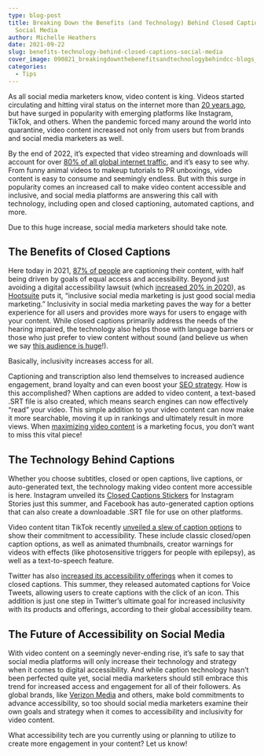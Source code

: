 ```yaml
---
type: blog-post
title: Breaking Down the Benefits (and Technology) Behind Closed Captions on
  Social Media
author: Michelle Heathers
date: 2021-09-22
slug: benefits-technology-behind-closed-captions-social-media
cover_image: 090821_breakingdownthebenefitsandtechnologybehindcc-blogs_bg.jpg
categories:
  - Tips
---
```

<!--StartFragment-->

As all social media marketers know, video content is king. Videos started circulating and hitting viral status on the internet more than [20 years ago](https://www.wired.com/story/history-of-the-first-viral-video/), but have surged in popularity with emerging platforms like Instagram, TikTok, and others. When the pandemic forced many around the world into quarantine, video content increased not only from users but from brands and social media marketers as well.

By the end of 2022, it’s expected that video streaming and downloads will account for over [80% of all global internet traffic](https://www.oberlo.com/blog/video-marketing-statistics#:~:text=Summary%3A%20Video%20Marketing%20Statistics,-Here's%20a%20summary&text=statistics%20for%202020%3A-,85%25%20of%20all%20internet%20users%20in%20the%20United%20States%20watched,on%20any%20of%20their%20devices.&text=Consumers%20expect%20more%20video%20content,marketing%20efforts%20on%20social%20media.), and it’s easy to see why. From funny animal videos to makeup tutorials to PR unboxings, video content is easy to consume and seemingly endless. But with this surge in popularity comes an increased call to make video content accessible and inclusive, and social media platforms are answering this call with technology, including open and closed captioning, automated captions, and more.

Due to this huge increase, social media marketers should take note.

## The Benefits of Closed Captions

Here today in 2021, [87% of people](https://www.3playmedia.com/blog/closed-captioning-trends-2021/) are captioning their content, with half being driven by goals of equal access and accessibility. Beyond just avoiding a digital accessibility lawsuit (which [increased 20% in 2020](https://info.usablenet.com/2020-report-on-digital-accessibility-lawsuits?hsCtaTracking=d66e286e-2884-483d-9a68-a5668f9b6ec7%7Ce7aee2e7-3c8d-47cb-8a8c-bcdac37d55fa)), as [Hootsuite](https://blog.hootsuite.com/inclusive-design-social-media/) puts it, “inclusive social media marketing is just good social media marketing.” Inclusivity in social media marketing paves the way for a better experience for all users and provides more ways for users to engage with your content. While closed captions primarily address the needs of the hearing impaired, the technology also helps those with language barriers or those who just prefer to view content without sound (and believe us when we say [this audience is huge](https://brandglue.com/blog/5-ways-digital-marketers-tap-power-social-video/)!).

Basically, inclusivity increases access for all.

Captioning and transcription also lend themselves to increased audience engagement, brand loyalty and can even boost your [SEO strategy](https://www.3playmedia.com/blog/5-signs-your-marketing-videos-need-closed-captions/). How is this accomplished? When captions are added to video content, a text-based .SRT file is also created, which means search engines can now effectively “read” your video. This simple addition to your video content can now make it more searchable, moving it up in rankings and ultimately result in more views. When [maximizing video content](https://brandglue.com/blog/how-to-maximize-video-content-across-your-social-networks/) is a marketing focus, you don’t want to miss this vital piece!

## The Technology Behind Captions

Whether you choose subtitles, closed or open captions, live captions, or auto-generated text, the technology making video content more accessible is here. Instagram unveiled its [Closed Captions Stickers](https://www.socialmediatoday.com/news/instagram-tests-new-auto-captions-option-for-instagram-stories/596409/) for Instagram Stories just this summer, and Facebook has auto-generated caption options that can also create a downloadable .SRT file for use on other platforms.

Video content titan TikTok recently [unveiled a slew of caption options](https://newsroom.tiktok.com/en-us/introducing-auto-captions) to show their commitment to accessibility. These include classic closed/open caption options, as well as animated thumbnails, creator warnings for videos with effects (like photosensitive triggers for people with epilepsy), as well as a text-to-speech feature.

Twitter has also [increased its accessibility offerings](https://www.wsj.com/articles/twitter-adds-captions-for-voice-tweets-after-criticism-11626467979) when it comes to closed captions. This summer, they released automated captions for Voice Tweets, allowing users to create captions with the click of an icon. This addition is just one step in Twitter’s ultimate goal for increased inclusivity with its products and offerings, according to their global accessibility team.

## The Future of Accessibility on Social Media

With video content on a seemingly never-ending rise, it’s safe to say that social media platforms will only increase their technology and strategy when it comes to digital accessibility. And while caption technology hasn’t been perfected quite yet, social media marketers should still embrace this trend for increased access and engagement for all of their followers. As global brands, like [Verizon Media](https://www.globenewswire.com/news-release/2021/03/23/2197967/0/en/Verizon-Media-to-Caption-all-New-Videos-Donate-5M-to-Advance-Accessibility.html) and others, make bold commitments to advance accessibility, so too should social media marketers examine their own goals and strategy when it comes to accessibility and inclusivity for video content.

What accessibility tech are you currently using or planning to utilize to create more engagement in your content? Let us know!

<!--EndFragment-->